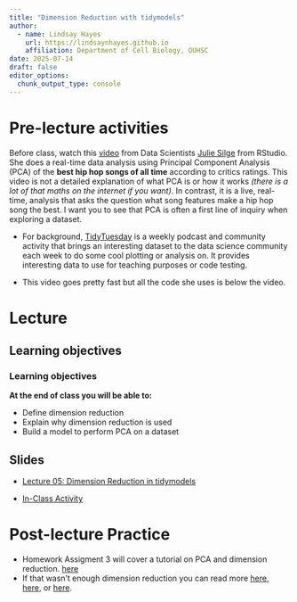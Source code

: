 ```yaml
---
title: "Dimension Reduction with tidymodels"
author: 
  - name: Lindsay Hayes
    url: https://lindsaynhayes.github.io
    affiliation: Department of Cell Biology, OUHSC
date: 2025-07-14
draft: false
editor_options: 
  chunk_output_type: console
---
```


# Pre-lecture activities

Before class, watch this [video](https://juliasilge.com/blog/best-hip-hop/) from Data Scientists [Julie Silge](https://juliasilge.com) from RStudio. She does a real-time data analysis using Principal Component Analysis (PCA) of the **best hip hop songs of all time** according to critics ratings. This video is not a detailed explanation of what PCA is or how it works *(there is a lot of that maths on the internet if you want)*. In contrast, it is a live, real-time, analysis that asks the question what song features make a hip hop song the best. I want you to see that PCA is often a first line of inquiry when exploring a dataset.

-   For background, [TidyTuesday](https://github.com/rfordatascience/tidytuesday) is a weekly podcast and community activity that brings an interesting dataset to the data science community each week to do some cool plotting or analysis on. It provides interesting data to use for teaching purposes or code testing.

-   This video goes pretty fast but all the code she uses is below the video.

# Lecture

## Learning objectives

::: callout-note
### Learning objectives

**At the end of class you will be able to:**

-   Define dimension reduction
-   Explain why dimension reduction is used
-   Build a model to perform PCA on a dataset

:::

## Slides

-   [Lecture 05: Dimension Reduction in tidymodels](https://docs.google.com/presentation/d/1qXvqQSIotCCkQNO3O-3AIlM9QfIXIwzCjKL35xqYwPk/edit?usp=sharing)

-   [In-Class Activity](https://lindsaynhayes.github.io/introR2025/activities/classwork05/PCA_Penguins.html)


# Post-lecture Practice
- Homework Assigment 3 will cover a tutorial on PCA and dimension reduction. [here](https://lindsaynhayes.github.io/introR2025/projects/index_A03.html)
- If that wasn't enough dimension reduction you can read more [here](https://www.tmwr.org/dimensionality), [here](https://juliasilge.com/blog/cocktail-recipes-umap/), or [here](https://www.alexcookson.com/post/2020-11-19-applying-pca-to-fictional-character-personalities/).


